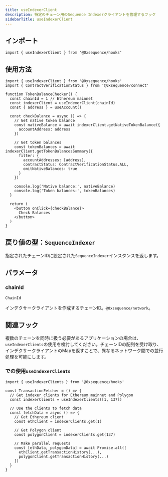 ```yaml
---
title: useIndexerClient
description: 特定のチェーン用のSequence Indexerクライアントを管理するフック
sidebarTitle: useIndexerClient
---
```


## インポート

```tsx
import { useIndexerClient } from '@0xsequence/hooks'
```

## 使用方法

```tsx
import { useIndexerClient } from '@0xsequence/hooks'
import { ContractVerificationStatus } from '@0xsequence/connect'

function TokenBalanceChecker() {
  const chainId = 1 // Ethereum mainnet
  const indexerClient = useIndexerClient(chainId)
  const { address } = useAccount()

  const checkBalance = async () => {
    // Get native token balance
    const nativeBalance = await indexerClient.getNativeTokenBalance({
      accountAddress: address
    })

    // Get token balances
    const tokenBalances = await indexerClient.getTokenBalancesSummary({
      filter: {
        accountAddresses: [address],
        contractStatus: ContractVerificationStatus.ALL,
        omitNativeBalances: true
      }
    })

    console.log('Native balance:', nativeBalance)
    console.log('Token balances:', tokenBalances)
  }

  return (
    <button onClick={checkBalance}>
      Check Balances
    </button>
  )
}
```

## 戻り値の型：`SequenceIndexer`

指定されたチェーンIDに設定された`SequenceIndexer`インスタンスを返します。

## パラメータ

### chainId

`ChainId`

インデクサークライアントを作成するチェーンID。`@0xsequence/network`。

## 関連フック

複数のチェーンを同時に扱う必要があるアプリケーションの場合は、`useIndexerClients`の使用を検討してください。チェーンIDの配列を受け取り、インデクサークライアントのMapを返すことで、異なるネットワーク間での並行処理を可能にします。

### での使用`useIndexerClients`

```tsx
import { useIndexerClients } from '@0xsequence/hooks'

const TransactionFetcher = () => {
  // Get indexer clients for Ethereum mainnet and Polygon
  const indexerClients = useIndexerClients([1, 137])

  // Use the clients to fetch data
  const fetchData = async () => {
    // Get Ethereum client
    const ethClient = indexerClients.get(1)

    // Get Polygon client
    const polygonClient = indexerClients.get(137)

    // Make parallel requests
    const [ethData, polygonData] = await Promise.all([
      ethClient.getTransactionHistory(...),
      polygonClient.getTransactionHistory(...)
    ])
  }
}
```
